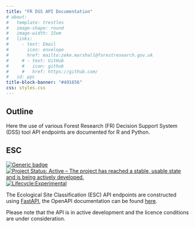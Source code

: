 ```yaml
---
title: "FR DSS API Documentation"
# about:
#   template: trestles
#   image-shape: round
#   image-width: 15em
#   links:
#     - text: Email
#       icon: envelope
#       href: mailto:zeke.marshall@forestresearch.gov.uk
#     # - text: GitHub
#     #   icon: github
#     #   href: https://github.com/
#   id: ppc
title-block-banner: "#491656"
css: styles.css
---
```


:::{}

## Outline

Here the use of various Forest Research (FR) Decision Support System (DSS) tool API endpoints are documented for R and Python.

:::

:::{}

## ESC

[![Generic badge](https://img.shields.io/badge/Version-0.97-green.svg)]()
[![Project Status: Active – The project has reached a stable, usable state and is being actively developed.](https://www.repostatus.org/badges/latest/active.svg)](https://www.repostatus.org/#active)
[![Lifecycle:Experimental](https://img.shields.io/badge/Lifecycle-Experimental-339999.svg)]()
<!-- [![Licence badge](https://img.shields.io/badge/Licence-OGL-informational.svg)](https://www.nationalarchives.gov.uk/doc/open-government-licence/version/3/) -->

The Ecological Site Classification (ESC) API endpoints are constructed using [FastAPI](https://fastapi.tiangolo.com/), the 
OpenAPI documentation can be found [here](https://escapi.frdss.org.uk/docs).

Please note that the API is in active development and the licence conditions are under consideration.

<!-- The current version is **v0.97**, the API is licenced under the [Open Government Licence (OGL)](https://www.nationalarchives.gov.uk/doc/open-government-licence/version/3/) version 3. -->

:::

<!-- ::: {.callout-note appearance="minimal"}
<i class="bi bi-journal-code"></i> [UsingESC-Python.ipynb](files/UsingESC-Python.ipynb){download="UsingESC-Python.ipynb"}
::: -->
